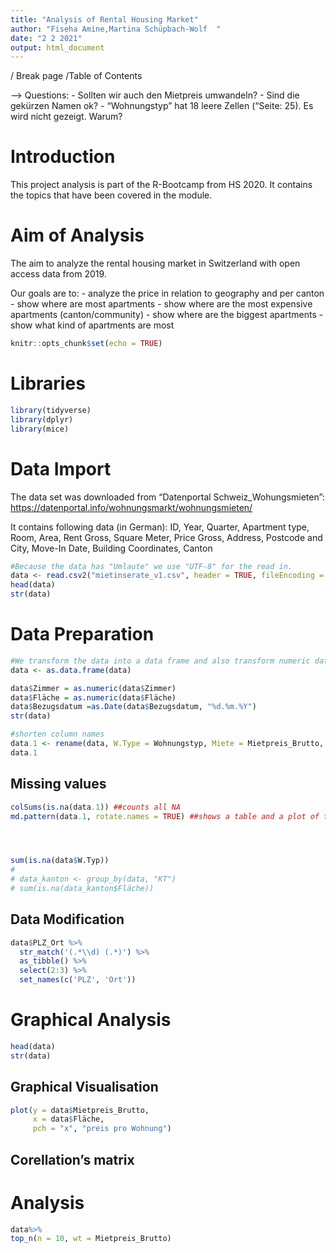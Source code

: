 ```yaml
---
title: "Analysis of Rental Housing Market"
author: "Fiseha Amine,Martina Schüpbach-Wolf  "
date: "2 2 2021"
output: html_document
---
```


/ Break page
/Table of Contents


#######################
--> Questions:
- Sollten wir auch den Mietpreis umwandeln?
- Sind die gekürzen Namen ok?
- "Wohnungstyp" hat 18 leere Zellen ("Seite: 25). Es wird nicht gezeigt. Warum?


#######################


# Introduction
This project analysis is part of the R-Bootcamp from HS 2020.
It contains the topics that have been covered in the module.

# Aim of Analysis
The aim to analyze the rental housing market in Switzerland with open access data from 2019.

Our goals are to:
- analyze the price in relation to geography and per canton
- show where are most apartments
- show where are the most expensive apartments (canton/community)
- show where are the biggest apartments
- show what kind of apartments are most


```r
knitr::opts_chunk$set(echo = TRUE)
```


# Libraries
```r
library(tidyverse)
library(dplyr)
library(mice)
```


# Data Import
The data set was downloaded from "Datenportal Schweiz_Wohungsmieten": <https://datenportal.info/wohnungsmarkt/wohnungsmieten/>

It contains following data (in German): 
  ID, Year, Quarter, Apartment type, Room, Area, Rent Gross, Square Meter, Price Gross, Address, Postcode and City, Move-In Date,        Building Coordinates, Canton

```r
#Because the data has "Umlaute" we use "UTF-8" for the read in.
data <- read.csv2("mietinserate_v1.csv", header = TRUE, fileEncoding = "UTF-8")
head(data)
str(data)
```


# Data Preparation
```r
#We transform the data into a data frame and also transform numeric data into numeric and transform the date data into the correct format.
data <- as.data.frame(data)

data$Zimmer = as.numeric(data$Zimmer)
data$Fläche = as.numeric(data$Fläche)
data$Bezugsdatum =as.Date(data$Bezugsdatum, "%d.%m.%Y")
str(data)
```

```r
#shorten column names
data.1 <- rename(data, W.Type = Wohnungstyp, Miete = Mietpreis_Brutto, Quad_m = Quadratmeterpreis_Brutto, Bezug = Bezugsdatum)
data.1

```


## Missing values

```r
colSums(is.na(data.1)) ##counts all NA
md.pattern(data.1, rotate.names = TRUE) ##shows a table and a plot of the data for the NAs




sum(is.na(data$W.Typ))
# 
# data_kanton <- group_by(data, "KT")
# sum(is.na(data_kanton$Fläche))
```

## Data Modification

```r
data$PLZ_Ort %>%
  str_match('(.*\\d) (.*)') %>%
  as_tibble() %>%
  select(2:3) %>%
  set_names(c('PLZ', 'Ort'))
```


# Graphical Analysis

```r
head(data)
str(data)
```
## Graphical Visualisation

```r
plot(y = data$Mietpreis_Brutto,
     x = data$Fläche,
     pch = "x", "preis pro Wohnung")
```

## Corellation's matrix


# Analysis

```r
data%>%
top_n(n = 10, wt = Mietpreis_Brutto)
```

